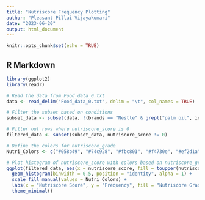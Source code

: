 ```yaml
---
title: "Nutriscore Frequency Plotting"
author: "Pleasant Pillai Vijayakumari"
date: "2023-06-20"
output: html_document
---
```


```r
knitr::opts_chunk$set(echo = TRUE)
```

## R Markdown

```r
library(ggplot2)
library(readr)

# Read the data from Food_data_0.txt
data <- read_delim("Food_data_0.txt", delim = "\t", col_names = TRUE)

# Filter the subset based on conditions
subset_data <- subset(data, !(brands == "Nestle" & grepl("palm oil", ingredients_text, ignore.case = TRUE)))

# Filter out rows where nutriscore_score is 0
filtered_data <- subset(subset_data, nutriscore_score != 0)

# Define the colors for nutriscore_grade
Nutri_Colors <- c("#058b49", "#74c928", "#fbc801", "#f4730e", "#ef2d1a")

# Plot histogram of nutriscore_score with colors based on nutriscore_grade
ggplot(filtered_data, aes(x = nutriscore_score, fill = toupper(nutriscore_grade))) +
  geom_histogram(binwidth = 0.5, position = "identity", alpha = 1) +
  scale_fill_manual(values = Nutri_Colors) +
  labs(x = "Nutriscore Score", y = "Frequency", fill = "Nutriscore Grade") +
  theme_minimal()

```


